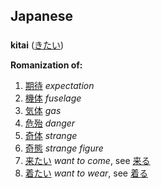 ==Japanese==

==={{Romaji}}===

'''kitai''' ([[きたい]])

'''Romanization of:'''

# [[期待]] ''expectation''
# [[機体]] ''fuselage''
# [[気体]] ''gas''
# [[危殆]] ''danger''
# [[奇体]] ''strange''
# [[奇態]] ''strange figure''
# [[来たい]] ''want to come'', see [[来る]]
# [[着たい]] ''want to wear'', see [[着る]]